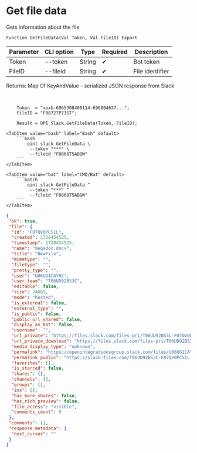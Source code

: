 ﻿---
sidebar_position: 3
---


# Get file data
 Gets information about the file



`Function GetFileData(Val Token, Val FileID) Export`

  | Parameter | CLI option | Type | Required | Description |
  |-|-|-|-|-|
  | Token | --token | String | &#x2714; | Bot token |
  | FileID | --fileid | String | &#x2714; | File identifier |

  
  Returns:  Map Of KeyAndValue - serialized JSON response from Slack

<br/>




```bsl title="1C:Enterprise/OneScript code example"
    Token  = "xoxb-6965308400114-696804637...";
    FileID = "F08727P71ST";

    Result = OPI_Slack.GetFileData(Token, FileID);
```
 

 <Tabs>
  
    <TabItem value="bash" label="Bash" default>
        ```bash
            oint slack GetFileData \
             --token "***" \
             --fileid "F0868T5ABQW"
        ```
    </TabItem>
  
    <TabItem value="bat" label="CMD/Bat" default>
        ```batch
            oint slack GetFileData ^
             --token "***" ^
             --fileid "F0868T5ABQW"
        ```
    </TabItem>
</Tabs>


```json title="Result"
{
 "ok": true,
 "file": {
  "id": "F07QV0PCS1L",
  "created": 1728454525,
  "timestamp": 1728454525,
  "name": "megadoc.docx",
  "title": "NewFile",
  "mimetype": "",
  "filetype": "",
  "pretty_type": "",
  "user": "U06UG1CAYH2",
  "user_team": "T06UD92BS3C",
  "editable": false,
  "size": 24069,
  "mode": "hosted",
  "is_external": false,
  "external_type": "",
  "is_public": false,
  "public_url_shared": false,
  "display_as_bot": false,
  "username": "",
  "url_private": "https://files.slack.com/files-pri/T06UD92BS3C-F07QV0PCS1L/megadoc.docx",
  "url_private_download": "https://files.slack.com/files-pri/T06UD92BS3C-F07QV0PCS1L/download/megadoc.docx",
  "media_display_type": "unknown",
  "permalink": "https://openintegrationsgroup.slack.com/files/U06UG1CAYH2/F07QV0PCS1L/megadoc.docx",
  "permalink_public": "https://slack-files.com/T06UD92BS3C-F07QV0PCS1L-dec85076a5",
  "favorites": [],
  "is_starred": false,
  "shares": {},
  "channels": [],
  "groups": [],
  "ims": [],
  "has_more_shares": false,
  "has_rich_preview": false,
  "file_access": "visible",
  "comments_count": 0
 },
 "comments": [],
 "response_metadata": {
  "next_cursor": ""
 }
}
```
